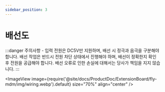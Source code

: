 ```yaml
---
sidebar_position: 3
---
```


# 배선도

:::danger 주의사항
    - 입력 전원은 DC5V만 지원하며, 배선 시 정극과 음극을 구분해야 합니다. 배선 작업은 반드시 전원 차단 상태에서 진행해야 하며, 배선이 정확한지 확인 후 전원을 공급해야 합니다. 배선 오류로 인한 손실에 대해서는 당사가 책임을 지지 않습니다.
:::

<ImageView image={require('@site/docs/ProductDoc/ExtensionBoard/fly-mdm/img/wiring.webp').default} size="70%" align="center" />
